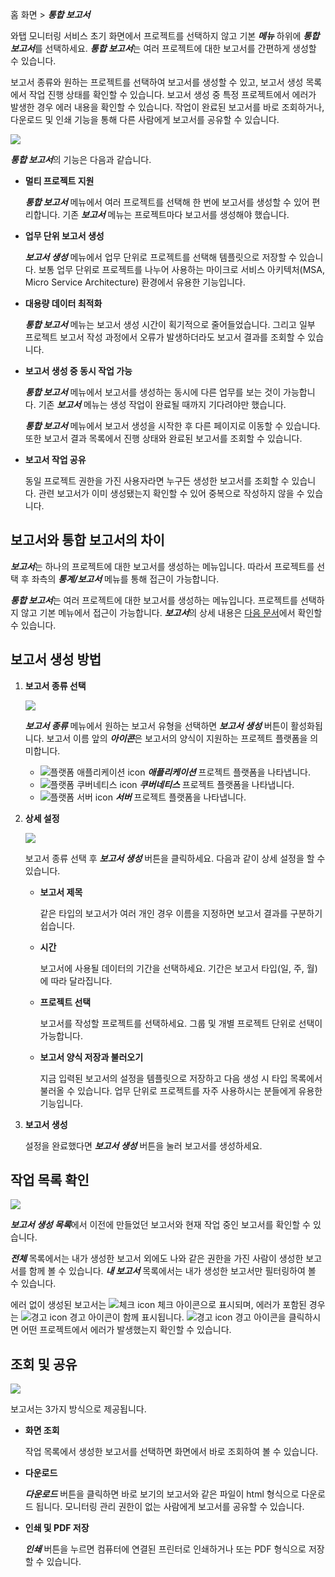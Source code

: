 홈 화면 > ***통합 보고서***

와탭 모니터링 서비스 초기 화면에서 프로젝트를 선택하지 않고 기본 ***메뉴*** 하위에 ***통합 보고서***를 선택하세요. ***통합 보고서***는 여러 프로젝트에 대한 보고서를 간편하게 생성할 수 있습니다. 

보고서 종류와 원하는 프로젝트를 선택하여 보고서를 생성할 수 있고, 보고서 생성 목록에서 작업 진행 상태를 확인할 수 있습니다. 보고서 생성 중 특정 프로젝트에서 에러가 발생한 경우 에러 내용을 확인할 수 있습니다. 작업이 완료된 보고서를 바로 조회하거나, 다운로드 및 인쇄 기능을 통해 다른 사람에게 보고서를 공유할 수 있습니다.

![](https://img.whatap.io/media/images/integration_report_01.png)

***통합 보고서***의 기능은 다음과 같습니다.

* **멀티 프로젝트 지원**

  ***통합 보고서*** 메뉴에서 여러 프로젝트를 선택해 한 번에 보고서를 생성할 수 있어 편리합니다. 기존 ***보고서*** 메뉴는 프로젝트마다 보고서를 생성해야 했습니다.

* **업무 단위 보고서 생성**

  ***보고서 생성*** 메뉴에서 업무 단위로 프로젝트를 선택해 템플릿으로 저장할 수 있습니다. 보통 업무 단위로 프로젝트를 나누어 사용하는 마이크로 서비스 아키텍처(MSA, Micro Service Architecture) 환경에서 유용한 기능입니다.

* **대용량 데이터 최적화**

  ***통합 보고서*** 메뉴는 보고서 생성 시간이 획기적으로 줄어들었습니다. 그리고 일부 프로젝트 보고서 작성 과정에서 오류가 발생하더라도 보고서 결과를 조회할 수 있습니다.

* **보고서 생성 중 동시 작업 가능**

  ***통합 보고서*** 메뉴에서 보고서를 생성하는 동시에 다른 업무를 보는 것이 가능합니다. 기존 ***보고서*** 메뉴는 생성 작업이 완료될 때까지 기다려야만 했습니다.

  ***통합 보고서*** 메뉴에서 보고서 생성을 시작한 후 다른 페이지로 이동할 수 있습니다. 또한 보고서 결과 목록에서 진행 상태와 완료된 보고서를 조회할 수 있습니다. 

* **보고서 작업 공유**

  동일 프로젝트 권한을 가진 사용자라면 누구든 생성한 보고서를 조회할 수 있습니다. 관련 보고서가 이미 생성됐는지 확인할 수 있어 중복으로 작성하지 않을 수 있습니다.

## 보고서와 통합 보고서의 차이

***보고서***는 하나의 프로젝트에 대한 보고서를 생성하는 메뉴입니다. 따라서 프로젝트를 선택 후 좌측의 ***통계/보고서*** 메뉴를 통해 접근이 가능합니다.

***통합 보고서***는 여러 프로젝트에 대한 보고서를 생성하는 메뉴입니다. 프로젝트를 선택하지 않고 기본 메뉴에서 접근이 가능합니다. ***보고서***의 상세 내용은 [다음 문서](report-intro)에서 확인할 수 있습니다.

## 보고서 생성 방법

1. **보고서 종류 선택**  

    ![](https://img.whatap.io/media/images/integration_report_02.png)  

    ***보고서 종류*** 메뉴에서 원하는 보고서 유형을 선택하면 ***보고서 생성*** 버튼이 활성화됩니다. 보고서 이름 앞의 ***아이콘***은 보고서의 양식이 지원하는 프로젝트 플랫폼을 의미합니다.  

    * ![플랫폼 애플리케이션 icon](/img/platform-application.svg) ***애플리케이션*** 프로젝트 플랫폼을 나타냅니다.
    * ![플랫폼 쿠버네티스 icon](/img/platform-kubernetes.svg) ***쿠버네티스*** 프로젝트 플랫폼을 나타냅니다.
    * ![플랫폼 서버 icon](/img/platform-server.svg) ***서버*** 프로젝트 플랫폼을 나타냅니다.  

1. **상세 설정**  

    ![](https://img.whatap.io/media/images/master_report_2.png)

    보고서 종류 선택 후 ***보고서 생성*** 버튼을 클릭하세요. 다음과 같이 상세 설정을 할 수 있습니다.
    
    * **보고서 제목**

      같은 타입의 보고서가 여러 개인 경우 이름을 지정하면 보고서 결과를 구분하기 쉽습니다.
    
    * **시간**
    
      보고서에 사용될 데이터의 기간을 선택하세요. 기간은 보고서 타입(일, 주, 월)에 따라 달라집니다.
        
    * **프로젝트 선택**

      보고서를 작성할 프로젝트를 선택하세요. 그룹 및 개별 프로젝트 단위로 선택이 가능합니다.
        
    * **보고서 양식 저장과 불러오기**

      지금 입력된 보고서의 설정을 템플릿으로 저장하고 다음 생성 시 타입 목록에서 불러올 수 있습니다. 업무 단위로 프로젝트를 자주 사용하시는 분들에게 유용한 기능입니다.

1. **보고서 생성**

    설정을 완료했다면 ***보고서 생성*** 버튼을 눌러 보고서를 생성하세요.

## 작업 목록 확인

![](https://img.whatap.io/media/images/integration_report_03.png)

***보고서 생성 목록***에서 이전에 만들었던 보고서와 현재 작업 중인 보고서를 확인할 수 있습니다. 

***전체*** 목록에서는 내가 생성한 보고서 외에도 나와 같은 권한을 가진 사람이 생성한 보고서를 함께 볼 수 있습니다. ***내 보고서*** 목록에서는 내가 생성한 보고서만 필터링하여 볼 수 있습니다.

에러 없이 생성된 보고서는 <span class='woer'>![체크 icon](/img/ic-check-bl.svg) 체크</span> 아이콘으로 표시되며, 에러가 포함된 경우는 <span class='wer'>![경고 icon](/img/ic-warning-org.svg) 경고</span> 아이콘이 함께 표시됩니다. <span class='wer'>![경고 icon](/img/ic-warning-org.svg) 경고</span> 아이콘을 클릭하시면 어떤 프로젝트에서 에러가 발생했는지 확인할 수 있습니다.

## 조회 및 공유 

![](https://img.whatap.io/media/images/integration_report_04.png)

보고서는 3가지 방식으로 제공됩니다.

* **화면 조회**

  작업 목록에서 생성한 보고서를 선택하면 화면에서 바로 조회하여 볼 수 있습니다.

* **다운로드**

  ***다운로드*** 버튼을 클릭하면 바로 보기의 보고서와 같은 파일이 html 형식으로 다운로드 됩니다. 모니터링 관리 권한이 없는 사람에게 보고서를 공유할 수 있습니다.

* **인쇄 및 PDF 저장**

  ***인쇄*** 버튼을 누르면 컴퓨터에 연결된 프린터로 인쇄하거나 또는 PDF 형식으로 저장할 수 있습니다.